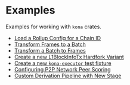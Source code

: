 # Examples

Examples for working with `kona` crates.

- [Load a Rollup Config for a Chain ID](/sdk/examples/load-a-rollup-config)
- [Transform Frames to a Batch](/sdk/examples/frames-to-batch)
- [Transform a Batch to Frames](/sdk/examples/batch-to-frames)
- [Create a new L1BlockInfoTx Hardfork Variant](/sdk/examples/new-l1-block-info-tx-hardfork)
- [Create a new `kona-executor` test fixture](/sdk/examples/executor-test-fixtures)
- [Configuring P2P Network Peer Scoring](/sdk/examples/p2p-peer-scoring)
- [Custom Derivation Pipeline with New Stage](/sdk/examples/custom-derivation-pipeline)
